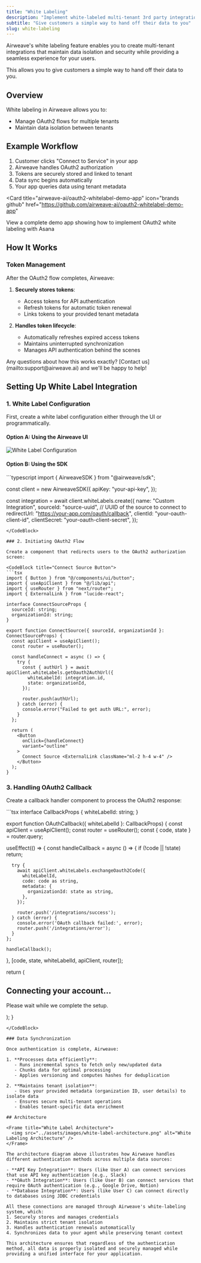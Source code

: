 ```yaml
---
title: "White Labeling"
description: "Implement white-labeled multi-tenant 3rd party integrations"
subtitle: "Give customers a simple way to hand off their data to you"
slug: white-labeling
---
```



Airweave's white labeling feature enables you to create multi-tenant integrations that maintain data isolation and security while providing a seamless experience for your users.

This allows you to give customers a simple way to hand off their data to you.

## Overview

White labeling in Airweave allows you to:

- Manage OAuth2 flows for multiple tenants
- Maintain data isolation between tenants


## Example Workflow

1. Customer clicks "Connect to Service" in your app
2. Airweave handles OAuth2 authorization
3. Tokens are securely stored and linked to tenant
4. Data sync begins automatically
5. Your app queries data using tenant metadata


<Card
  title="airweave-ai/oauth2-whitelabel-demo-app"
  icon="brands github"
  href="https://github.com/airweave-ai/oauth2-whitelabel-demo-app"
>
  View a complete demo app showing how to implement OAuth2 white labeling with Asana
</Card>


## How It Works

### Token Management

After the OAuth2 flow completes, Airweave:

1. **Securely stores tokens**:
   - Access tokens for API authentication
   - Refresh tokens for automatic token renewal
   - Links tokens to your provided tenant metadata

2. **Handles token lifecycle**:
   - Automatically refreshes expired access tokens
   - Maintains uninterrupted synchronization
   - Manages API authentication behind the scenes

<Note>
Any questions about how this works exactly? [Contact us](mailto:support@airweave.ai) and we'll be happy to help!
</Note>


## Setting Up White Label Integration

### 1. White Label Configuration

First, create a white label configuration either through the UI or programmatically.

#### Option A: Using the Airweave UI

<Frame title="White Label Configuration">
  <img src="../assets/images/white-label-configuration.png" alt="White Label Configuration" />
</Frame>

#### Option B: Using the SDK

<CodeBlock title="Create a white label configuration">
```typescript
import { AirweaveSDK } from "@airweave/sdk";

const client = new AirweaveSDK({
  apiKey: "your-api-key",
});

const integration = await client.whiteLabels.create({
  name: "Custom Integration",
  sourceId: "source-uuid", // UUID of the source to connect to
  redirectUrl: "https://your-app.com/oauth/callback",
  clientId: "your-oauth-client-id",
  clientSecret: "your-oauth-client-secret",
});
```
</CodeBlock>

### 2. Initiating OAuth2 Flow

Create a component that redirects users to the OAuth2 authorization screen:

<CodeBlock title="Connect Source Button">
```tsx
import { Button } from "@/components/ui/button";
import { useApiClient } from "@/lib/api";
import { useRouter } from "next/router";
import { ExternalLink } from "lucide-react";

interface ConnectSourceProps {
  sourceId: string;
  organizationId: string;
}

export function ConnectSource({ sourceId, organizationId }: ConnectSourceProps) {
  const apiClient = useApiClient();
  const router = useRouter();

  const handleConnect = async () => {
    try {
      const { authUrl } = await apiClient.whiteLabels.getOauth2AuthUrl({
        whiteLabelId: integration.id,
        state: organizationId,
      });
      
      router.push(authUrl);
    } catch (error) {
      console.error("Failed to get auth URL:", error);
    }
  };

  return (
    <Button 
      onClick={handleConnect}
      variant="outline"
    >
      Connect Source <ExternalLink className="ml-2 h-4 w-4" />
    </Button>
  );
}
```
</CodeBlock>

### 3. Handling OAuth2 Callback

Create a callback handler component to process the OAuth2 response:

<CodeBlock title="OAuth Callback Handler">
```tsx
interface CallbackProps {
  whiteLabelId: string;
}

export function OAuthCallback({ whiteLabelId }: CallbackProps) {
  const apiClient = useApiClient();
  const router = useRouter();
  const { code, state } = router.query;

  useEffect(() => {
    const handleCallback = async () => {
      if (!code || !state) return;

      try {
        await apiClient.whiteLabels.exchangeOauth2Code({
          whiteLabelId,
          code: code as string,
          metadata: {
            organizationId: state as string,
          },
        });

        router.push('/integrations/success');
      } catch (error) {
        console.error('OAuth callback failed:', error);
        router.push('/integrations/error');
      }
    };

    handleCallback();
  }, [code, state, whiteLabelId, apiClient, router]);

  return (
    <div className="flex items-center justify-center min-h-screen">
      <div className="text-center">
        <h2 className="text-lg font-semibold mb-2">Connecting your account...</h2>
        <p className="text-muted-foreground">Please wait while we complete the setup.</p>
      </div>
    </div>
  );
}
```
</CodeBlock>

### Data Synchronization

Once authentication is complete, Airweave:

1. **Processes data efficiently**:
   - Runs incremental syncs to fetch only new/updated data
   - Chunks data for optimal processing
   - Applies versioning and computes hashes for deduplication

2. **Maintains tenant isolation**:
   - Uses your provided metadata (organization ID, user details) to isolate data
   - Ensures secure multi-tenant operations
   - Enables tenant-specific data enrichment

## Architecture

<Frame title="White Label Architecture">
  <img src="../assets/images/white-label-architecture.png" alt="White Labeling Architecture" />
</Frame>

The architecture diagram above illustrates how Airweave handles different authentication methods across multiple data sources:

- **API Key Integration**: Users (like User A) can connect services that use API key authentication (e.g., Slack)
- **OAuth Integration**: Users (like User B) can connect services that require OAuth authentication (e.g., Google Drive, Notion)
- **Database Integration**: Users (like User C) can connect directly to databases using JDBC credentials

All these connections are managed through Airweave's white-labeling system, which:
1. Securely stores and manages credentials
2. Maintains strict tenant isolation
3. Handles authentication renewals automatically
4. Synchronizes data to your agent while preserving tenant context

This architecture ensures that regardless of the authentication method, all data is properly isolated and securely managed while providing a unified interface for your application.

